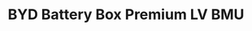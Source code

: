 ---
title: BYD Battery Box Premium LV BMU
description: '...'
image:
    src: '@images/products/byd/premium-lv-bmu.jpg'
    alt: BYD Battery Box Premium LV BMU
    caption: BYD Battery Box Premium LV BMU
partner: byd
link:
    label: View Details
    slug: 'https://bydbatterybox.com/uploads/downloads/240220_BYD%20Battery-Box%20Premium%20LV%20BMU%20Instruction%20Manual%20V1.2-65e181e151fcd.pdf'
is_new: false
is_in_stock: true
seo:
    title: 'BYD Battery Box Premium LV BMU | High-Performance Energy Storage'
    description: '...'
    thumbnail:
        file: '@images/products/byd/premium-lv-bmu.jpg'
        alt: BYD Battery Box Premium LV BMU Thumbnail
---